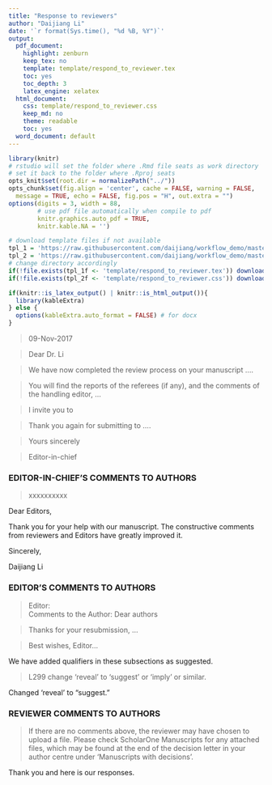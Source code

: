 ```yaml
---
title: "Response to reviewers"
author: "Daijiang Li"
date: '`r format(Sys.time(), "%d %B, %Y")`'
output:
  pdf_document:
    highlight: zenburn
    keep_tex: no
    template: template/respond_to_reviewer.tex
    toc: yes
    toc_depth: 3
    latex_engine: xelatex
  html_document:
    css: template/respond_to_reviewer.css
    keep_md: no
    theme: readable
    toc: yes
  word_document: default
---
```


```r
library(knitr)
# rstudio will set the folder where .Rmd file seats as work directory
# set it back to the folder where .Rproj seats
opts_knit$set(root.dir = normalizePath("../")) 
opts_chunk$set(fig.align = 'center', cache = FALSE, warning = FALSE,
  message = TRUE, echo = FALSE, fig.pos = "H", out.extra = "")
options(digits = 3, width = 88,
        # use pdf file automatically when compile to pdf
        knitr.graphics.auto_pdf = TRUE, 
        knitr.kable.NA = '')

# download template files if not available
tpl_1 = 'https://raw.githubusercontent.com/daijiang/workflow_demo/master/Doc/template/respond_to_reviewer.tex'
tpl_2 = 'https://raw.githubusercontent.com/daijiang/workflow_demo/master/Doc/template/respond_to_reviewer.css'
# change directory accordingly
if(!file.exists(tpl_1f <- 'template/respond_to_reviewer.tex')) download.file(tpl_1, tpl_1f)
if(!file.exists(tpl_2f <- 'template/respond_to_reviewer.css')) download.file(tpl_2, tpl_2f)

if(knitr::is_latex_output() | knitr::is_html_output()){
  library(kableExtra)
} else {
  options(kableExtra.auto_format = FALSE) # for docx
}
```

>09-Nov-2017

>Dear Dr. Li

>We have now completed the review process on your manuscript ....

>You will find the reports of the referees (if any), and the comments of the handling editor, ...

>I invite you to 

>Thank you again for submitting to ....

>Yours sincerely

>Editor-in-chief



### EDITOR-IN-CHIEF'S COMMENTS TO AUTHORS

>xxxxxxxxxx


Dear Editors,   

Thank you for your help with our manuscript. The constructive comments from reviewers and Editors have greatly improved it.

Sincerely,

Daijiang Li


### EDITOR'S COMMENTS TO AUTHORS

>Editor:   
>Comments to the Author:
>Dear authors

>Thanks for your resubmission, ...

>Best wishes,
>Editor...

We have added qualifiers in these subsections as suggested.

>L299 change ‘reveal’ to ‘suggest’ or ‘imply’ or similar.

Changed 'reveal' to "suggest."


### REVIEWER COMMENTS TO AUTHORS


>If there are no comments above, the reviewer may have chosen to upload a file. Please check ScholarOne Manuscripts for any attached files, which may be found at the end of the decision letter in your author centre under 'Manuscripts with decisions'.

Thank you and here is our responses.

